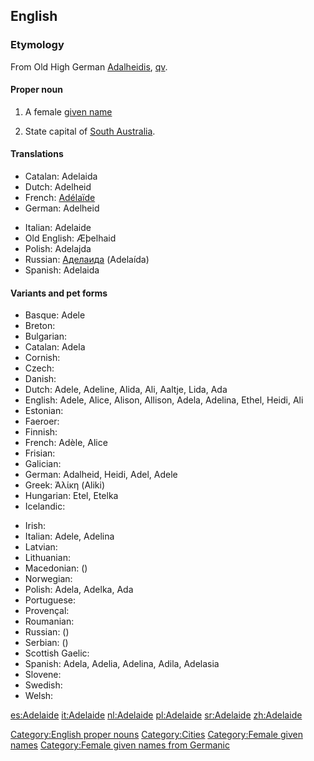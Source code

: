 ==English==

===Etymology===
From Old High German [[Adalheidis]], [[qv]].<!-- [[adal-]] = 'noble' and [[-heid]] = 'nature, character' -->

====Proper noun====
{{en-proper noun}}
#{{given name|female|from Germanic|}} A female [[given name]]
# State capital of [[South Australia]].

====Translations====
{{top}}
*Catalan: Adelaida
*Dutch: Adelheid
*French: [[Adélaïde]]
*German: Adelheid
{{mid}}
*Italian: Adelaide
*Old English: Æþelhaid
*Polish: Adelajda
*Russian: [[Аделаида]] (Adelaída)
*Spanish: Adelaida
{{bottom}}

====Variants and pet forms====
{{top}}
*Basque: Adele
*Breton: 
*Bulgarian:
*Catalan: Adela
*Cornish: 
*Czech: 
*Danish: 
*Dutch: Adele, Adeline, Alida, Ali, Aaltje, Lida, Ada
*English: Adele, Alice, Alison, Allison, Adela, Adelina, Ethel, Heidi, Ali
*Estonian:
*Faeroer: 
*Finnish: 
*French: Adèle, Alice
*Frisian:
*Galician: 
*German: Adalheid, Heidi, Adel, Adele
*Greek: Άλίκη (Aliki)
*Hungarian: Etel, Etelka
*Icelandic: 
{{mid}}
*Irish: 
*Italian: Adele, Adelina
*Latvian: 
*Lithuanian: 
*Macedonian:  ()
*Norwegian: 
*Polish: Adela, Adelka, Ada
*Portuguese: 
*Provençal: 
*Roumanian: 
*Russian:  ()
*Serbian:  ()
*Scottish Gaelic: 
*Spanish: Adela, Adelia, Adelina, Adila, Adelasia
*Slovene: 
*Swedish: 
*Welsh: 
{{bottom}}

[[Category:English proper nouns]]
[[Category:Cities]]
[[Category:Female given names]]
[[Category:Female given names from Germanic]]

[[es:Adelaide]]
[[it:Adelaide]]
[[nl:Adelaide]]
[[pl:Adelaide]]
[[sr:Adelaide]]
[[zh:Adelaide]]